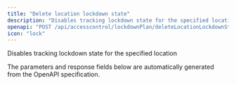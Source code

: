 ```yaml
---
title: "Delete location lockdown state"
description: "Disables tracking lockdown state for the specified location"
openapi: "POST /api/accesscontrol/lockdownPlan/deleteLocationLockdownState"
icon: "lock"
---
```


Disables tracking lockdown state for the specified location

<Note>
The parameters and response fields below are automatically generated from the OpenAPI specification.
</Note>

